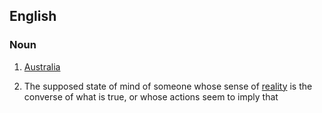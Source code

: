 ==English==

===Noun===
{{en-noun|-}}

# {{lb|en|informal}} [[Australia]]
# {{lb|en|informal}} The supposed state of mind of someone whose sense of [[reality]] is the converse of what is true, or whose actions seem to imply that